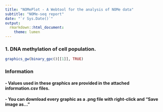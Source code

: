 ```yaml
---
title: "NOMePlot - A Webtool for the analysis of NOMe data"
subtitle: "NOMe-seq report"
date: "`r Sys.Date()`"
output:
  rmarkdown::html_document:
    theme: lumen
---
```

### 1. DNA methylation of cell population.


```r
graphics_gw(binary_gpc()[[1]], TRUE)
```

### Information
#### - Values used in these graphics are provided in the attached information.csv files.
#### - You can download every graphic as a .png file with right-click and "Save image as..."
